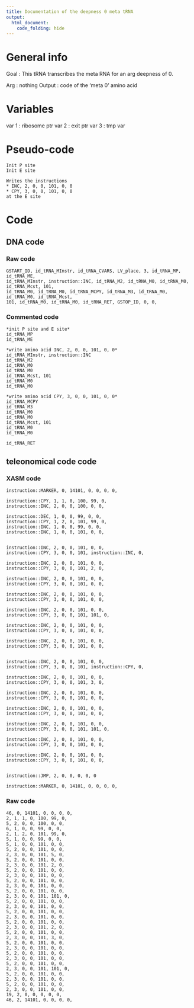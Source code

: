 ```yaml
---
title: Documentation of the deepness 0 meta tRNA
output: 
  html_document:
    code_folding: hide
---
```



# General info

Goal : This tRNA transcribes the meta RNA for an arg deepness of 0.


Arg : nothing
Output : code of the 'meta 0' amino acid

# Variables

var 1 : ribosome ptr
var 2 : exit ptr
var 3 : tmp var

# Pseudo-code

```pseudo
Init P site
Init E site

Writes the instructions
* INC, 2, 0, 0, 101, 0, 0
* CPY, 3, 0, 0, 101, 0, 0
at the E site
```

# Code

## DNA code

### Raw code

```DNA
GSTART_ID, id_tRNA_MInstr, id_tRNA_CVARS, LV_place, 3, id_tRNA_MP, id_tRNA_ME, 
id_tRNA_MInstr, instruction::INC, id_tRNA_M2, id_tRNA_M0, id_tRNA_M0, id_tRNA_Mcst, 101, 
id_tRNA_M0, id_tRNA_M0, id_tRNA_MCPY, id_tRNA_M3, id_tRNA_M0, id_tRNA_M0, id_tRNA_Mcst, 
101, id_tRNA_M0, id_tRNA_M0, id_tRNA_RET, GSTOP_ID, 0, 0,
```


### Commented code


```pseudoDNA
*init P site and E site*
id_tRNA_MP
id_tRNA_ME 

*write amino acid INC, 2, 0, 0, 101, 0, 0*
id_tRNA_MInstr, instruction::INC
id_tRNA_M2
id_tRNA_M0
id_tRNA_M0
id_tRNA_Mcst, 101
id_tRNA_M0
id_tRNA_M0

*write amino acid CPY, 3, 0, 0, 101, 0, 0*
id_tRNA_MCPY
id_tRNA_M3
id_tRNA_M0
id_tRNA_M0
id_tRNA_Mcst, 101
id_tRNA_M0
id_tRNA_M0

id_tRNA_RET
```


## teleonomical code code

### XASM code

```XASM
instruction::MARKER, 0, 14101, 0, 0, 0, 0,

instruction::CPY, 1, 1, 0, 100, 99, 0,
instruction::INC, 2, 0, 0, 100, 0, 0,

instruction::DEC, 1, 0, 0, 99, 0, 0,
instruction::CPY, 1, 2, 0, 101, 99, 0,
instruction::INC, 1, 0, 0, 99, 0, 0,
instruction::INC, 1, 0, 0, 101, 0, 0,


instruction::INC, 2, 0, 0, 101, 0, 0,
instruction::CPY, 3, 0, 0, 101, instruction::INC, 0,

instruction::INC, 2, 0, 0, 101, 0, 0,
instruction::CPY, 3, 0, 0, 101, 2, 0,

instruction::INC, 2, 0, 0, 101, 0, 0,
instruction::CPY, 3, 0, 0, 101, 0, 0,

instruction::INC, 2, 0, 0, 101, 0, 0,
instruction::CPY, 3, 0, 0, 101, 0, 0,

instruction::INC, 2, 0, 0, 101, 0, 0,
instruction::CPY, 3, 0, 0, 101, 101, 0,

instruction::INC, 2, 0, 0, 101, 0, 0,
instruction::CPY, 3, 0, 0, 101, 0, 0,

instruction::INC, 2, 0, 0, 101, 0, 0,
instruction::CPY, 3, 0, 0, 101, 0, 0,

 
instruction::INC, 2, 0, 0, 101, 0, 0,
instruction::CPY, 3, 0, 0, 101, instruction::CPY, 0,

instruction::INC, 2, 0, 0, 101, 0, 0,
instruction::CPY, 3, 0, 0, 101, 3, 0,

instruction::INC, 2, 0, 0, 101, 0, 0,
instruction::CPY, 3, 0, 0, 101, 0, 0,

instruction::INC, 2, 0, 0, 101, 0, 0,
instruction::CPY, 3, 0, 0, 101, 0, 0,

instruction::INC, 2, 0, 0, 101, 0, 0,
instruction::CPY, 3, 0, 0, 101, 101, 0,

instruction::INC, 2, 0, 0, 101, 0, 0,
instruction::CPY, 3, 0, 0, 101, 0, 0,

instruction::INC, 2, 0, 0, 101, 0, 0,
instruction::CPY, 3, 0, 0, 101, 0, 0,


instruction::JMP, 2, 0, 0, 0, 0, 0

instruction::MARKER, 0, 14101, 0, 0, 0, 0,
```

### Raw code

```RAW
46, 0, 14101, 0, 0, 0, 0,
2, 1, 1, 0, 100, 99, 0,
5, 2, 0, 0, 100, 0, 0,
6, 1, 0, 0, 99, 0, 0,
2, 1, 2, 0, 101, 99, 0,
5, 1, 0, 0, 99, 0, 0,
5, 1, 0, 0, 101, 0, 0,
5, 2, 0, 0, 101, 0, 0,
2, 3, 0, 0, 101, 5, 0,
5, 2, 0, 0, 101, 0, 0,
2, 3, 0, 0, 101, 2, 0,
5, 2, 0, 0, 101, 0, 0,
2, 3, 0, 0, 101, 0, 0,
5, 2, 0, 0, 101, 0, 0,
2, 3, 0, 0, 101, 0, 0,
5, 2, 0, 0, 101, 0, 0,
2, 3, 0, 0, 101, 101, 0,
5, 2, 0, 0, 101, 0, 0,
2, 3, 0, 0, 101, 0, 0,
5, 2, 0, 0, 101, 0, 0,
2, 3, 0, 0, 101, 0, 0,
5, 2, 0, 0, 101, 0, 0,
2, 3, 0, 0, 101, 2, 0,
5, 2, 0, 0, 101, 0, 0,
2, 3, 0, 0, 101, 3, 0,
5, 2, 0, 0, 101, 0, 0,
2, 3, 0, 0, 101, 0, 0,
5, 2, 0, 0, 101, 0, 0,
2, 3, 0, 0, 101, 0, 0,
5, 2, 0, 0, 101, 0, 0,
2, 3, 0, 0, 101, 101, 0,
5, 2, 0, 0, 101, 0, 0,
2, 3, 0, 0, 101, 0, 0,
5, 2, 0, 0, 101, 0, 0,
2, 3, 0, 0, 101, 0, 0,
19, 2, 0, 0, 0, 0, 0,
46, 2, 14101, 0, 0, 0, 0,
```
